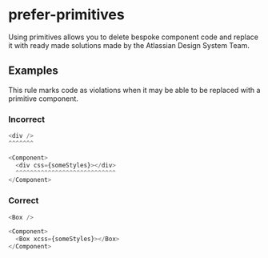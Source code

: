 # prefer-primitives

Using primitives allows you to delete bespoke component code and replace it with ready made solutions made by the Atlassian Design System Team.

## Examples

This rule marks code as violations when it may be able to be replaced with a primitive component.

### Incorrect

```js
<div />
^^^^^^^

<Component>
  <div css={someStyles}></div>
  ^^^^^^^^^^^^^^^^^^^^^^^^^^^^
</Component>
```

### Correct

```js
<Box />
```

```js
<Component>
  <Box xcss={someStyles}></Box>
</Component>
```
